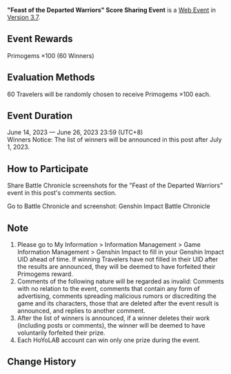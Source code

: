 {{Event
|name              = "Feast of the Departed Warriors" Score Sharing Event
|image             = Feast of the Departed Warriors Score Sharing Event.png
|type              = Web
|group             = Submission
|time_known        = yes
|time_start        = 2023-06-14 12:00:00
|time_start_offset = GMT+8
|time_end          = 2023-06-26 23:59:59
|time_end_offset   = GMT+8
|link              = https://www.hoyolab.com/article/19334405
}}
{{Description|The in-game "Feast of the Departed Warriors" event has begun~ Your opponents are waiting for their moment to strike. Time to rise to the challenge, Travelers~<br>Share screenshots of your Battle Chronicles in this post's comments from today to June 26 for a chance to win Primogems ×100!}}
'''"Feast of the Departed Warriors" Score Sharing Event''' is a [[Web Event]] in [[Version 3.7]].

==Event Rewards==
Primogems ×100 (60 Winners)

==Evaluation Methods==
60 Travelers will be randomly chosen to receive Primogems ×100 each.

==Event Duration==
June 14, 2023 — June 26, 2023 23:59 (UTC+8)<br>
Winners Notice: The list of winners will be announced in this post after July 1, 2023.

==How to Participate==
Share Battle Chronicle screenshots for the "Feast of the Departed Warriors" event in this post's comments section.

Go to Battle Chronicle and screenshot: Genshin Impact Battle Chronicle

==Note==
# Please go to My Information > Information Management > Game Information Management > Genshin Impact to fill in your Genshin Impact UID ahead of time. If winning Travelers have not filled in their UID after the results are announced, they will be deemed to have forfeited their Primogems reward.
# Comments of the following nature will be regarded as invalid: Comments with no relation to the event, comments that contain any form of advertising, comments spreading malicious rumors or discrediting the game and its characters, those that are deleted after the event result is announced, and replies to another comment.
# After the list of winners is announced, if a winner deletes their work (including posts or comments), the winner will be deemed to have voluntarily forfeited their prize.
# Each HoYoLAB account can win only one prize during the event.

==Change History==
{{Change History|3.7}}